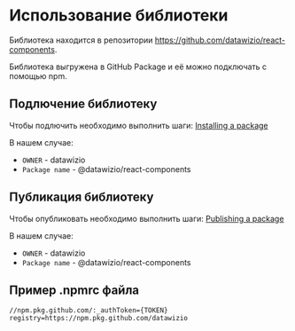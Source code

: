 
<Meta title="Intro/Использование библиотеки" />

# Использование библиотеки

Библиотека находится в репозитории
https://github.com/datawizio/react-components.

Библиотека выгружена в GitHub Package и её можно подключать с помощью npm.

## Подлючение библиотеку

Чтобы подлючить необходимо выполнить шаги:
[Installing a package](https://help.github.com/en/packages/using-github-packages-with-your-projects-ecosystem/configuring-npm-for-use-with-github-packages#installing-a-package)

В нашем случае:

- `OWNER` - datawizio
- `Package name` - @datawizio/react-components

## Публикация библиотеку

Чтобы опубликовать необходимо выполнить шаги:
[Publishing a package](https://help.github.com/en/packages/using-github-packages-with-your-projects-ecosystem/configuring-npm-for-use-with-github-packages#publishing-a-package)

В нашем случае:

- `OWNER` - datawizio
- `Package name` - @datawizio/react-components

## Пример .npmrc файла

```code highlight-line="2"
//npm.pkg.github.com/:_authToken={TOKEN}
registry=https://npm.pkg.github.com/datawizio
```
